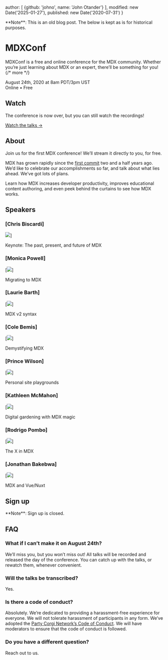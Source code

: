 
  author: [
    {github: 'johno', name: 'John Otander'}
  ],
  modified: new Date('2025-01-27'),
  published: new Date('2020-07-31')
}

<Note type="legacy">
  **Note**: This is an old blog post.
  The below is kept as is for historical purposes.
</Note>

# MDXConf

MDXConf is a free and online conference for the MDX community.
Whether you’re just learning about MDX or an expert, there’ll be something for
you! {/* more */}

August 24th, 2020 at 8am PDT/3pm UST <br /> Online • Free

## Watch

The conference is now over, but you can still watch the recordings!

[Watch the talks →](https://egghead.io/playlists/mdx-conf-3fc2)

## About

Join us for the first MDX conference!
We’ll stream it directly to you, for free.

MDX has grown rapidly since the [first commit][] two and a half years ago.
We’d like to celebrate our accomplishments so far, and talk about what lies
ahead.
We’ve got lots of plans.

Learn how MDX increases developer productivity, improves educational
content authoring, and even peek behind the curtains to see how MDX works.

## Speakers

### [Chris Biscardi]

![](https://github.com/ChristopherBiscardi.png?size=200)]

Keynote: The past, present, and future of MDX

### [Monica Powell]

[![](https://github.com/M0nica.png?size=200)]

Migrating to MDX

### [Laurie Barth]

[![](https://github.com/laurieontech.png?size=200)]

MDX v2 syntax

### [Cole Bemis]

[![](https://github.com/colebemis.png?size=200)]

Demystifying MDX

### [Prince Wilson]

[![](https://github.com/maxcell.png?size=200)]

Personal site playgrounds

### [Kathleen McMahon]

[![](https://github.com/resource11.png?size=200)]

Digital gardening with MDX magic

### [Rodrigo Pombo]

[![](https://github.com/pomber.png?size=200)]

The X in MDX

### [Jonathan Bakebwa]

[![](https://github.com/codebender828.png?size=200)]

MDX and Vue/Nuxt

## Sign up

<Note type="legacy">
  **Note**: Sign up is closed.
</Note>

## FAQ

### What if I can’t make it on August 24th?

We’ll miss you, but you won’t miss out!
All talks will be recorded and released the day of the conference.
You can catch up with the talks, or rewatch them, whenever convenient.

### Will the talks be transcribed?

Yes.

### Is there a code of conduct?

Absolutely.
We’re dedicated to providing a harassment-free experience for everyone.
We will not tolerate harassment of participants in any form.
We’ve adopted the [Party Corgi Network’s Code of Conduct][coc].
We will have moderators to ensure that the code of conduct is followed.

### Do you have a different question?

Reach out to us.

[coc]: https://github.com/partycorgi/partycorgi/blob/corgi/CODE_OF_CONDUCT.md

[first commit]: https://github.com/mdx-js/mdx/commit/dee47dc20b08d534132e3b966cdccf3b88c7bca5
